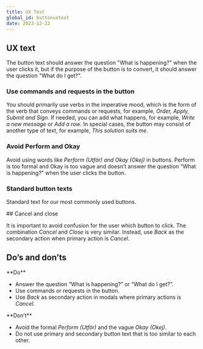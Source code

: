```yaml
---
title: UX Text
global_id: buttonuxtext
date: 2023-12-22
---
```


## UX text

The button text should answer the question "What is happening?" when the user clicks it, but if the purpose of the button is to convert, it should answer the question "What do I get?".

### Use commands and requests in the button

You should primarily use verbs in the imperative mood, which is the form of the verb 
that conveys commands or requests, for example, *Order, Apply, Submit and Sign.* 
If needed, you can add what happens, for example, *Write a new message* or *Add a row*. 
In special cases, the button may consist of another type of text, for example, *This solution suits me.*

### Avoid Perform and Okay

Avoid using words like *Perform <SE>(Utför)</SE> and Okay <SE>(Okej)</SE>* in buttons. 
Perform is too formal and Okay is too vague and doesn’t answer the question “What is happening?” when the user clicks the button.

### Standard button texts

Standard text for our most commonly used buttons.

<Grid columns={3}>
<Figma node="258-3237" caption="Next <SE>(Nästa)</SE>" />
<Figma node="258-3242" caption="Back <SE>(Tillbaka)</SE>" />
<Figma node="258-3247" caption="Cancel <SE>(Avbryt)</SE>" />
<Figma node="258-3280" caption="Delete <SE>(Ta bort)</SE>" />
<Figma node="258-3285" caption="Change <SE>(Ändra)</SE> – takes the user to edit mode." />
<Figma node="258-3290" caption="Save <SE>(Spara)</SE>" />
<Figma node="258-3908" caption="Close <SE>(Stäng)</SE> – closing a dialog, modal, slide-out etc." />
<Figma node="258-3911" caption="Sign <SE>(Signera)</SE> – signing with BankID." />
<Figma node="258-3913" caption="Identify yourself <SE>(Identifiera dig)</SE> – identifying with BankID." />
</Grid>

<Spacer size="medium" decorated />


<Grid columns={2}>

<div>
## Cancel and close

It is important to avoid confusion for the user which button to click. The combination *Cancel* and *Close* is very similar. Instead, use *Back* as the secondary action when primary action is *Cancel*.
</div>

<Figma node="259-4049" caption="This is a good example of avoiding confusion for the customer." />
</Grid>

<Spacer size="medium" decorated />

## Do’s and don’ts

<Grid columns={2}>

<div>
**Do**

- Answer the question “What is happening?” or “What do I get?”.
- Use commands or requests in the button.
- Use *Back* as secondary action in modals where primary actions is *Cancel*.
</div>

<div>
**Don’t**

- Avoid the formal *Perform <SE>(Utför)</SE>* and the vague *Okay <SE>(Okej)</SE>*.
- Do not use primary and secondary button text that is too similar to each other.
</div>

</Grid>

<Grid columns={2}>
<Do><Figma node="258-3354" /></Do>
<Dont><Figma node="258-3385" /></Dont>
</Grid>
